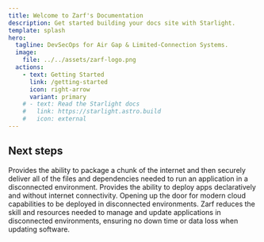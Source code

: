 ```yaml
---
title: Welcome to Zarf's Documentation
description: Get started building your docs site with Starlight.
template: splash
hero:
  tagline: DevSecOps for Air Gap & Limited-Connection Systems.
  image:
    file: ../../assets/zarf-logo.png
  actions:
    - text: Getting Started
      link: /getting-started
      icon: right-arrow
      variant: primary
    # - text: Read the Starlight docs
    #   link: https://starlight.astro.build
    #   icon: external
---
```



## Next steps

<CardGrid stagger>
  <Card title="Securely Package Apps & Resources" icon="pencil">
    Provides the ability to package a chunk of the internet and then securely deliver all of the files and dependencies needed to run an application in a disconnected environment.
  </Card>
  <Card title="Deploy Cloud Apps While Disconnected" icon="add-document">
    Provides the ability to deploy apps declaratively and without internet connectivity. Opening up the door for modern cloud capabilities to be deployed in disconnected environments.
  </Card>
  <Card title="Easily Maintain Apps While Disconnected" icon="setting">
    Zarf reduces the skill and resources needed to manage and update applications in disconnected environments, ensuring no down time or data loss when updating software.
  </Card>
</CardGrid>
